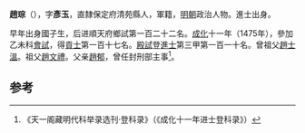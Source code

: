 '''趙琮'''（{{bd|1437年||？}}），字'''彥玉'''，直隸保定府清苑縣人，軍籍，[[明朝|明朝]]政治人物。進士出身。

早年出身國子生，后进順天府鄉試第一百二十二名。[[成化|成化]]十一年（1475年），參加乙未科[[會試|會試]]，得[[貢士|貢士]]第一百十七名。[[殿試|殿試]]登[[進士|進士]]第三甲第一百一十名。曾祖父[[趙士溫|趙士溫]]。祖父[[趙文禮|趙文禮]]。父亲[[趙郁|趙郁]]，曾任封刑部主事<ref>《天一阁藏明代科举录选刊·登科录》（《成化十一年进士登科录》）</ref>。

==参考==
{{reflist}}
{{明朝人物小作品}}
{{成化十一年乙未科殿試金榜}}